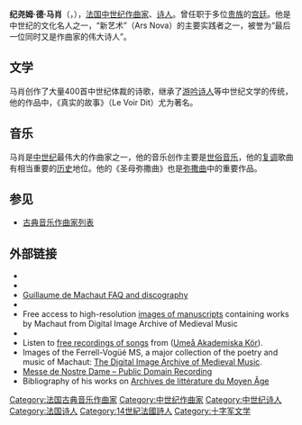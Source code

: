 {{Multiple issues|
{{expand|time=2013-04-08T12:06:21+00:00}}
{{unreferenced|time=2013-04-08T12:06:21+00:00}}
}}
{{Infobox classical
| 中文名 = 马肖
| 画像 = Machault2.gif
| 附注 =      
| 原文名 = Guillaume de Machaut         
| 国别 = 法国    
| 出生日期 = 约1300年
| 出生地 = 兰斯
| 逝世日期 = 1377年4月（76-77歲）
| 逝世地 = 兰斯
| 所属时期 = 中世纪
| 所属乐派 =  勃艮第乐派
| 擅长作品类型 = 弥撒曲，经文歌，世俗歌曲
| 代表作 = 多首游唱歌体歌曲，叙事歌，圣母弥撒曲，多首经文歌
| 师从 = 
| 学生 = 
| 官方网站 = 
}}

'''纪尧姆·德·马肖'''（{{lang-fr|'''Guillaume de Machaut'''}}，{{bd|约1300年||1377年|4月}}），[[法国|法国]][[中世纪|中世纪]][[作曲家|作曲家]]、[[诗人|诗人]]。曾任职于多位[[贵族|贵族]]的[[宫廷|宫廷]]。他是中世纪的文化名人之一，“新艺术”（Ars Nova）的主要实践者之一，被誉为“最后一位同时又是作曲家的伟大诗人”。

== 文学 ==
马肖创作了大量400首中世纪体裁的诗歌，继承了[[游吟诗人|游吟诗人]]等中世纪文学的传统，他的作品中，《真实的故事》（Le Voir Dit）尤为著名。

== 音乐 ==
马肖是[[中世纪音乐|中世纪]]最伟大的作曲家之一，他的音乐创作主要是[[世俗音乐|世俗音乐]]，他的[[复调|复调]]歌曲有相当重要的[[历史|历史]]地位。他的《圣母弥撒曲》也是[[弥撒曲|弥撒曲]]中的重要作品。

== 参见 ==
* [[古典音乐作曲家列表|古典音乐作曲家列表]]

== 外部链接 ==
{{Commons category}}
{{wikiquote}}
{{Wikisource1911Enc|Machaut, Guillaume de}}
* {{Britannica|354543}}
* {{Internet Archive author |sname=Guillaume de Machaut}}
*[http://www.medieval.org/emfaq/composers/machaut.html Guillaume de Machaut FAQ and discography]
*{{ChoralWiki}}
*Free access to high-resolution [http://www.diamm.ac.uk/ images of manuscripts] containing works by Machaut from Digital Image Archive of Medieval Music
*{{IMSLP|id=Machaut, Guillaume de|cname=Guillame de Machaut}}
*Listen to [http://www.acc.umu.se/~akadkor/early/IID_Machaut_Guillaume_de.html free recordings of songs] from ([http://www.acc.umu.se/~akadkor/indexENG.html Umeå Akademiska Kör]).
*Images of the Ferrell-Vogüé MS, a major collection of the poetry and music of Machaut: [http://www.diamm.ac.uk The Digital Image Archive of Medieval Music].
*[http://www.classicistranieri.eu/guillaume-de-machaut-messe-de-notre-dame-messe-de-nostre-dame.html Messe de Nostre Dame – Public Domain Recording]
* Bibliography of his works on [http://www.arlima.net/no/16 Archives de littérature du Moyen Âge]
{{中世紀音樂}}

{{Authority control}}

{{DEFAULTSORT:Machaut, Guillaume de}}
[[Category:法国古典音乐作曲家|Category:法国古典音乐作曲家]]
[[Category:中世纪作曲家|Category:中世纪作曲家]]
[[Category:中世纪诗人|Category:中世纪诗人]]
[[Category:法国诗人|Category:法国诗人]]
[[Category:14世紀法國詩人|Category:14世紀法國詩人]]
[[Category:十字军文学|Category:十字军文学]]